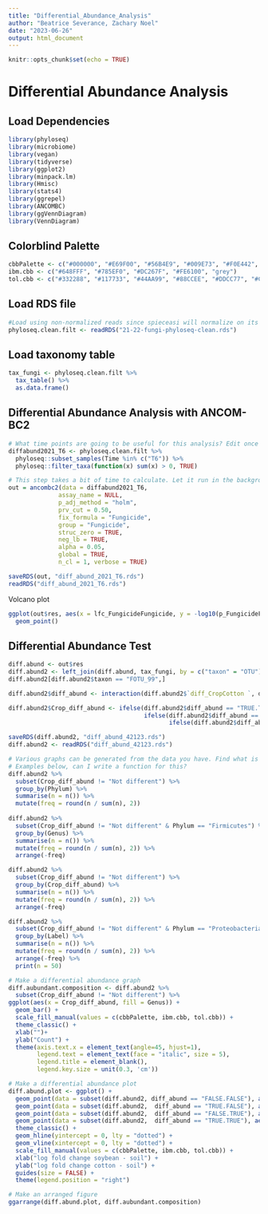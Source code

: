 ```yaml
---
title: "Differential_Abundance_Analysis"
author: "Beatrice Severance, Zachary Noel"
date: "2023-06-26"
output: html_document
---
```


```r
knitr::opts_chunk$set(echo = TRUE)
```

# Differential Abundance Analysis

## Load Dependencies
```r
library(phyloseq)
library(microbiome)
library(vegan)
library(tidyverse)
library(ggplot2)
library(minpack.lm)
library(Hmisc)
library(stats4)
library(ggrepel)
library(ANCOMBC)
library(ggVennDiagram)
library(VennDiagram)
```

## Colorblind Palette
```r
cbbPalette <- c("#000000", "#E69F00", "#56B4E9", "#009E73", "#F0E442", "#0072B2", "#D55E00", "#CC79A7")
ibm.cbb <- c("#648FFF", "#785EF0", "#DC267F", "#FE6100", "grey")
tol.cbb <- c("#332288", "#117733", "#44AA99", "#88CCEE", "#DDCC77", "#CC6677", "#AA4499", "#882255")
```

## Load RDS file
```r
#Load using non-normalized reads since spieceasi will normalize on its own
phyloseq.clean.filt <- readRDS("21-22-fungi-phyloseq-clean.rds")
```

## Load taxonomy table
```r
tax_fungi <- phyloseq.clean.filt %>%
  tax_table() %>%
  as.data.frame()
```

## Differential Abundance Analysis with ANCOM-BC2
```r
# What time points are going to be useful for this analysis? Edit once figuring that out
diffabund2021_T6 <- phyloseq.clean.filt %>%
  phyloseq::subset_samples(Time %in% c("T6")) %>%
  phyloseq::filter_taxa(function(x) sum(x) > 0, TRUE)

# This step takes a bit of time to calculate. Let it run in the background.
out = ancombc2(data = diffabund2021_T6, 
              assay_name = NULL,
              p_adj_method = "holm", 
              prv_cut = 0.50, 
              fix_formula = "Fungicide",
              group = "Fungicide", 
              struc_zero = TRUE, 
              neg_lb = TRUE, 
              alpha = 0.05, 
              global = TRUE, 
              n_cl = 1, verbose = TRUE)

saveRDS(out, "diff_abund_2021_T6.rds")
readRDS("diff_abund_2021_T6.rds")
```
Volcano plot
```r
ggplot(out$res, aes(x = lfc_FungicideFungicide, y = -log10(p_FungicideFungicide), color = diff_FungicideFungicide)) +
  geom_point()
```


## Differential Abundance Test
```r
diff.abund <- out$res
diff.abund2 <- left_join(diff.abund, tax_fungi, by = c("taxon" = "OTU"))
diff.abund2[diff.abund2$taxon == "FOTU_99",]

diff.abund2$diff_abund <- interaction(diff.abund2$`diff_CropCotton `, diff.abund$diff_CropSoybean)

diff.abund2$Crop_diff_abund <- ifelse(diff.abund2$diff_abund == "TRUE.TRUE", "Soybean and Cotton", 
                                      ifelse(diff.abund2$diff_abund == "TRUE.FALSE", "Cotton only",
                                             ifelse(diff.abund2$diff_abund == "FALSE.TRUE", "Soybean only", "Not different")))

saveRDS(diff.abund2, "diff_abund_42123.rds")
diff.abund2 <- readRDS("diff_abund_42123.rds")

# Various graphs can be generated from the data you have. Find what is prevalent and highlight that.
# Examples below, can I write a function for this?
diff.abund2 %>%
  subset(Crop_diff_abund != "Not different") %>%
  group_by(Phylum) %>%
  summarise(n = n()) %>%
  mutate(freq = round(n / sum(n), 2))
  
diff.abund2 %>%
  subset(Crop_diff_abund != "Not different" & Phylum == "Firmicutes") %>%
  group_by(Genus) %>%
  summarise(n = n()) %>%
  mutate(freq = round(n / sum(n), 2)) %>%
  arrange(-freq)

diff.abund2 %>%
  subset(Crop_diff_abund != "Not different") %>%
  group_by(Crop_diff_abund) %>%
  summarise(n = n()) %>%
  mutate(freq = round(n / sum(n), 2)) %>%
  arrange(-freq)

diff.abund2 %>%
  subset(Crop_diff_abund != "Not different" & Phylum == "Proteobacteria") %>%
  group_by(Label) %>%
  summarise(n = n()) %>%
  mutate(freq = round(n / sum(n), 2)) %>%
  arrange(-freq) %>%
  print(n = 50)

# Make a differential abundance graph
diff.aubundant.composition <- diff.abund2 %>%
  subset(Crop_diff_abund != "Not different") %>%
ggplot(aes(x = Crop_diff_abund, fill = Genus)) +
  geom_bar() +
  scale_fill_manual(values = c(cbbPalette, ibm.cbb, tol.cbb)) +
  theme_classic() + 
  xlab("")+
  ylab("Count") +
  theme(axis.text.x = element_text(angle=45, hjust=1),
        legend.text = element_text(face = "italic", size = 5),
        legend.title = element_blank(),
        legend.key.size = unit(0.3, 'cm')) 

# Make a differential abundance plot
diff.abund.plot <- ggplot() + 
  geom_point(data = subset(diff.abund2, diff_abund == "FALSE.FALSE"), aes(x = lfc_CropSoybean, y = `lfc_CropCotton `), color = "grey", shape = 21) +
  geom_point(data = subset(diff.abund2,  diff_abund == "TRUE.FALSE"), aes(x = lfc_CropSoybean, y = `lfc_CropCotton `, fill = Order, size = -log10(`q_CropCotton `)), shape = 22, alpha = 0.7) +
  geom_point(data = subset(diff.abund2,  diff_abund == "FALSE.TRUE"), aes(x = lfc_CropSoybean, y = `lfc_CropCotton `, fill = Order, size = -log10(q_CropSoybean)), shape = 23, alpha = 0.7) +
  geom_point(data = subset(diff.abund2,  diff_abund == "TRUE.TRUE"), aes(x = lfc_CropSoybean, y = `lfc_CropCotton `, fill = Order, size = -log10(q_CropSoybean)), shape = 24, alpha = 0.7) +
  theme_classic() + 
  geom_hline(yintercept = 0, lty = "dotted") +
  geom_vline(xintercept = 0, lty = "dotted") + 
  scale_fill_manual(values = c(cbbPalette, ibm.cbb, tol.cbb)) + 
  xlab("log fold change soybean - soil") + 
  ylab("log fold change cotton - soil") +
  guides(size = FALSE) + 
  theme(legend.position = "right")

# Make an arranged figure
ggarrange(diff.abund.plot, diff.aubundant.composition)
```
